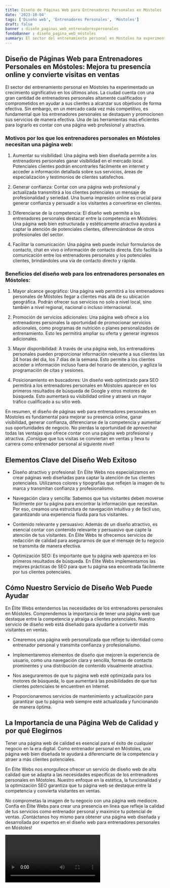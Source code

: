```yaml
---
title: Diseño de Páginas Web para Entrenadores Personales en Móstoles
date: '2023-10-04'
tags: ['Diseño web', 'Entrenadores Personales', 'Móstoles']
draft: false
banner : diseño_paginas_web_entrenadorespersonales
fondoBanner : diseño_pagina_web_móstoles
summary: El sector del entrenamiento personal en Móstoles ha experimentado un crecimiento significativo en los últimos años. La ciudad cuenta con una gran cantidad de entrenadores personales altamente cualificados y comprometidos en ayudar a sus clientes a alcanzar sus objetivos de forma efectiva. Sin embargo, en un mercado cada vez más competitivo, es fundamental que los entrenadores personales se destaquen y promocionen sus servicios de manera efectiva. Una de las herramientas más eficientes para lograrlo es contar con una página web profesional y atractiva.
---
```


## Diseño de Páginas Web para Entrenadores Personales en Móstoles: Mejora tu presencia online y convierte visitas en ventas

El sector del entrenamiento personal en Móstoles ha experimentado un crecimiento significativo en los últimos años. La ciudad cuenta con una gran cantidad de entrenadores personales altamente cualificados y comprometidos en ayudar a sus clientes a alcanzar sus objetivos de forma efectiva. Sin embargo, en un mercado cada vez más competitivo, es fundamental que los entrenadores personales se destaquen y promocionen sus servicios de manera efectiva. Una de las herramientas más eficientes para lograrlo es contar con una página web profesional y atractiva.

### Motivos por los que los entrenadores personales en Móstoles necesitan una página web:

1. Aumentar su visibilidad: Una página web bien diseñada permite a los entrenadores personales ganar visibilidad en el mercado local. Potenciales clientes podrán encontrarles fácilmente en internet y acceder a información detallada sobre sus servicios, áreas de especialización y testimonios de clientes satisfechos.

2. Generar confianza: Contar con una página web profesional y actualizada transmitirá a los clientes potenciales un mensaje de profesionalidad y seriedad. Una buena impresión online es crucial para generar confianza y persuadir a los visitantes a convertirse en clientes.

3. Diferenciarse de la competencia: El diseño web permite a los entrenadores personales destacar entre la competencia en Móstoles. Una página web bien estructurada y estéticamente atractiva ayudará a captar la atención de potenciales clientes, diferenciándose de otros profesionales del sector.

4. Facilitar la comunicación: Una página web puede incluir formularios de contacto, chat en vivo o información de contacto directa. Esto facilita la comunicación entre los entrenadores personales y los potenciales clientes, brindándoles una vía de contacto directo y rápida.

### Beneficios del diseño web para los entrenadores personales en Móstoles:

1. Mayor alcance geográfico: Una página web permitirá a los entrenadores personales de Móstoles llegar a clientes más allá de su ubicación geográfica. Podrán ofrecer sus servicios no solo a nivel local, sino también a nivel regional, nacional o incluso internacional.

2. Promoción de servicios adicionales: Una página web ofrece a los entrenadores personales la oportunidad de promocionar servicios adicionales, como programas de nutrición o planes personalizados de entrenamiento. Esto les permitirá ampliar su oferta y generar ingresos adicionales.

3. Mayor disponibilidad: A través de una página web, los entrenadores personales pueden proporcionar información relevante a sus clientes las 24 horas del día, los 7 días de la semana. Esto permite a los clientes acceder a información incluso fuera del horario de atención, y agiliza la programación de citas y sesiones.

4. Posicionamiento en buscadores: Un diseño web optimizado para SEO permitirá a los entrenadores personales en Móstoles aparecer en los primeros resultados de búsqueda de Google y otros motores de búsqueda. Esto aumentará su visibilidad online y atraerá un mayor tráfico cualificado a su sitio web.

En resumen, el diseño de páginas web para entrenadores personales en Móstoles es fundamental para mejorar su presencia online, ganar visibilidad, generar confianza, diferenciarse de la competencia y aumentar sus oportunidades de negocio. No pierdas la oportunidad de aprovechar todas las ventajas que ofrece contar con una página web profesional y atractiva. ¡Consigue que tus visitas se conviertan en ventas y lleva tu carrera como entrenador personal al siguiente nivel!

<GifSeo />

<Cta />

## Elementos Clave del Diseño Web Exitoso

- Diseño atractivo y profesional: En Élite Webs nos especializamos en crear páginas web diseñadas para captar la atención de tus clientes potenciales. Utilizamos colores y tipografías que reflejen la imagen de tu marca y transmitan confianza y profesionalismo.

- Navegación clara y sencilla: Sabemos que tus visitantes deben moverse fácilmente por tu página para encontrar la información que necesitan. Por eso, creamos una estructura de navegación intuitiva y de fácil uso, garantizando una experiencia fluida para tus visitantes.

- Contenido relevante y persuasivo: Además de un diseño atractivo, es esencial contar con contenido relevante y persuasivo que capte la atención de tus visitantes. En Élite Webs te ofrecemos servicios de redacción de calidad para asegurarnos de que el mensaje de tu negocio se transmita de manera efectiva.

- Optimización SEO: Es importante que tu página web aparezca en los primeros resultados de búsqueda. En Élite Webs implementamos las mejores prácticas de SEO para que tu página sea encontrada fácilmente por tus clientes potenciales.

## Cómo Nuestro Servicio de Diseño Web Puede Ayudar

En Élite Webs entendemos las necesidades de los entrenadores personales en Móstoles. Comprendemos la importancia de tener una página web que destaque entre la competencia y atraiga a clientes potenciales. Nuestro servicio de diseño web está diseñado para ayudarte a convertir más visitantes en ventas.

- Crearemos una página web personalizada que refleje tu identidad como entrenador personal y transmita confianza y profesionalismo.

- Implementaremos elementos de diseño que mejoren la experiencia de usuario, como una navegación clara y sencilla, formas de contacto prominentes y una distribución de contenido visualmente atractiva.

- Nos aseguraremos de que tu página web esté optimizada para los motores de búsqueda, lo que aumentará las posibilidades de que tus clientes potenciales te encuentren en Internet.

- Proporcionaremos servicios de mantenimiento y actualización para garantizar que tu página web siempre esté actualizada y funcionando de manera óptima.

## La Importancia de una Página Web de Calidad y por qué Elegirnos

Tener una página web de calidad es esencial para el éxito de cualquier negocio en la era digital. Como entrenador personal en Móstoles, una página web bien diseñada te ayudará a diferenciarte de la competencia y atraer a más clientes potenciales.

En Élite Webs nos enorgullece ofrecer un servicio de diseño web de alta calidad que se adapta a las necesidades específicas de los entrenadores personales en Móstoles. Nuestro enfoque en la estética, la funcionalidad y la optimización SEO garantiza que tu página web se destaque entre la competencia y convierta visitantes en ventas.

No comprometas la imagen de tu negocio con una página web mediocre. Confía en Élite Webs para crear una presencia en línea que refleje la calidad de tus servicios como entrenador personal y maximice tu potencial de ventas. ¡Contáctanos hoy mismo para obtener una página web diseñada y desarrollada por expertos en el diseño web para entrenadores personales en Móstoles!

<Video />

<CtaBot job='Entrenadores Personales' city='Móstoles'/>

<Gmaps query='Móstoles+españa+maps' />